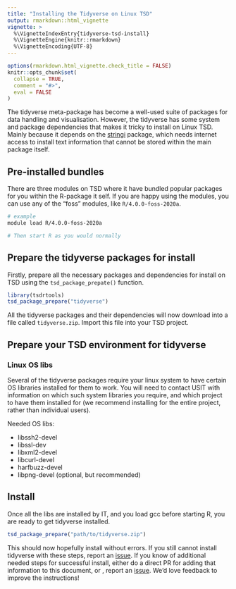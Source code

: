 ```yaml
---
title: "Installing the Tidyverse on Linux TSD"
output: rmarkdown::html_vignette
vignette: >
  %\VignetteIndexEntry{tidyverse-tsd-install}
  %\VignetteEngine{knitr::rmarkdown}
  %\VignetteEncoding{UTF-8}
---
```


```r
options(rmarkdown.html_vignette.check_title = FALSE)
knitr::opts_chunk$set(
  collapse = TRUE,
  comment = "#>",
  eval = FALSE
)
```

The tidyverse meta-package has become a well-used suite of packages for data handling and visualisation.
However, the tidyverse has some system and package dependencies that makes it tricky to install on Linux TSD. 
Mainly because it depends on the [stringi](https://cran.r-project.org/web/packages/stringi/index.html) package, which needs internet access to install text information that cannot be stored within the main package itself. 

## Pre-installed bundles
There are three modules on TSD where it have bundled popular packages for you within the R-package it self.
If you are happy using the modules, you can use any of the "foss" modules, like `R/4.0.0-foss-2020a`. 

```bash
# example 
module load R/4.0.0-foss-2020a

# Then start R as you would normally
```


## Prepare the tidyverse packages for install
Firstly, prepare all the necessary packages and dependencies for install on TSD using the `tsd_package_prepate()` function.

```r
library(tsdrtools)
tsd_package_prepare("tidyverse")
```

All the tidyverse packages and their dependencies will now download into a file called `tidyverse.zip`. 
Import this file into your TSD project.

## Prepare your TSD environment for tidyverse

### Linux OS libs
Several of the tidyverse packages require your linux system to have certain OS libraries installed for them to work. 
You will need to contact USIT with information on which such system libraries you require, and which project to have them installed for (we recommend installing for the entire project, rather than individual users).

Needed OS libs:

- libssh2-devel  
- libssl-dev  
- libxml2-devel 
- libcurl-devel
- harfbuzz-devel
- libpng-devel (optional, but recommended)  

## Install
Once all the libs are installed by IT, and you load gcc before starting R, you are ready to get tidyverse installed.

```r
tsd_package_prepare("path/to/tidyverse.zip")
```

This should now hopefully install without errors. 
If you still cannot install tidyverse with these steps, report an [issue](https://github.com/LCBC-UiO/tsdrtools/issues).
If you know of additional needed steps for successful install, either do a direct PR for adding that information to this document, or , report an [issue](https://github.com/LCBC-UiO/tsdrtools/issues).
We'd love feedback to improve the instructions!


